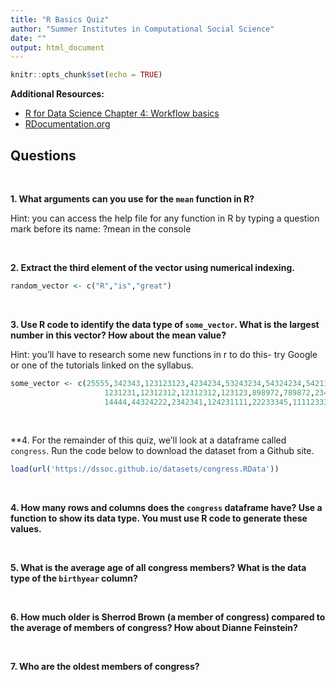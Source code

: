 ```yaml
---
title: "R Basics Quiz"
author: "Summer Institutes in Computational Social Science"
date: ""
output: html_document
---
```


```r
knitr::opts_chunk$set(echo = TRUE)
```


**Additional Resources:** 

* [R for Data Science Chapter 4: Workflow basics](https://r4ds.had.co.nz/workflow-basics.html)
* [RDocumentation.org]([documentation website](https://www.rdocumentation.org/))




## Questions

<br>



**1. What arguments can you use for the `mean` function in R?**

Hint: you can access the help file for any function in R by typing a question mark before its name: ?mean in the console

<br>


**2. Extract the third element of the vector using numerical indexing.**
```r
random_vector <- c("R","is","great")
```
<br>

**3. Use R code to identify the data type of `some_vector`. What is the largest number in this vector? How about the mean value?**

Hint: you'll have to research some new functions in r to do this- try Google or one of the tutorials linked on the syllabus.
```r
some_vector <- c(25555,342343,123123123,4234234,53243234,54324234,5421111,12312312,111231,
                     1231231,12312312,12312312,123123,898972,789872,2343,23423423,2343221,23423,
                     14444,44324222,2342341,124231111,22233345,1111233333,1231231,1231231)
```
<br>


**4. For the remainder of this quiz, we'll look at a dataframe called `congress`. Run the code below to download the dataset from a Github site.

```r
load(url('https://dssoc.github.io/datasets/congress.RData'))
```
<br/>


**4. How many rows and columns does the `congress` dataframe have? Use a function to show its data type. You must use R code to generate these values.**


<br>


**5. What is the average age of all congress members? What is the data type of the `birthyear` column?**


<br>


**6. How much older is Sherrod Brown (a member of congress) compared to the average of members of congress? How about Dianne Feinstein?**

<br>

**7. Who are the oldest members of congress?**

<br>
